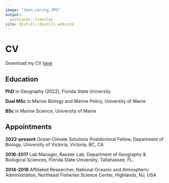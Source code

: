 ```yaml
---
image: "Jenn_coring.JPG"
output:
  postcards::trestles
site: distill::distill_website
---
```


# CV

Download my CV [here](McHenry_CV_2023.pdf) 

## Education

__PhD__ in Geography (2022), Florida State University

__Dual MSc__ in Marine Biology and Marine Policy, University of Maine

__BSc__ in Marine Science, University of Maine

## Appointments

__2022-present__ Ocean Climate Solutions Postdoctoral Fellow, Department of Biology, University of Victoria, Victoria, BC, CA.

__2016-2017__ Lab Manager, Rasster Lab, Department of Geography & Biological Sciences, Florida State University, Tallahassee, FL.

__2014-2016__ Affiliated Researcher, National Oceanic and Atmospheric Administration, Northeast Fisheries Science Center, Highlands, NJ, USA
